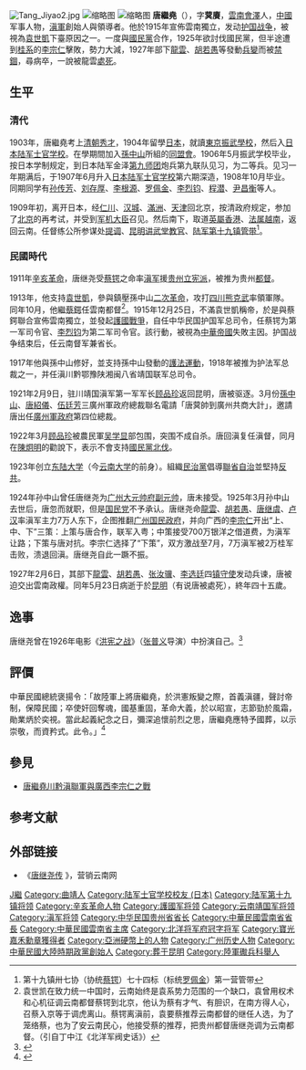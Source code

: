 {{Infobox officeholder
|name=唐繼堯
|birth_date= 1883年
|death_date= 1927年5月23日（45歲）
|birth_place={{QING-1862}}[[雲南|雲南]][[會澤|會澤]]
|death_place={{ROC-1912}}[[雲南|雲南]][[昆明|昆明]]
|image=Tang Jiyao.jpg
|caption=唐繼堯
|party = {{KMT}}<br/>[[民治黨|民治黨]]、[[滇系|滇系]]
|alma_mater=[[日本陆军士官学校|日本陆军士官学校]]
|spouse= 
|children=
|nationality={{QING}}（1883年－1912年）<br/>{{ROC-1912}}（1912年－1927年）
|religion = 
|nickname=
|allegiance= {{ROC-1912}}
|branch = [[滇軍|滇軍]]
|serviceyears=1911－1927 
|rank= 
|commands=
|unit=
|battles=[[護國戰爭|護國戰爭]]<br/>[[國民革命軍北伐|北伐]]
|awards=
|laterwork=
|portrayedby=
}}
[[File:Tang_Jiyao2.jpg|thumb]]
[[File:唐繼堯.jpg|缩略图]]
[[File:唐繼堯2.jpg|缩略图]]
'''唐繼堯'''（{{bd|1883年||1927年|5月23日|catIdx=Tang, Jiyao}}），字'''蓂賡'''，[[雲南|雲南]][[会泽县|會澤]]人，[[中國|中國]]军事人物，[[滇系軍閥|滇軍]]創始人與領導者。他於1915年宣佈雲南獨立，发动[[护国战争|护国战争]]，被視為[[袁世凱|袁世凱]]下臺原因之一。一度與[[中國國民黨|國民黨]]合作，1925年欲討伐國民黨，但半途遭到[[新桂系|桂系]]的[[李宗仁|李宗仁]]擊敗，勢力大減，1927年部下[[龍雲|龍雲]]、[[胡若愚_(雲南)|胡若愚]]等發動[[政變|兵變]]而被[[禁錮|禁錮]]，尋病卒，一說被龍雲[[死刑|處死]]。

== 生平 ==
=== 清代 ===
1903年，唐繼堯考上[[清朝|清朝]][[秀才|秀才]]，1904年留學[[日本|日本]]，就讀[[東京|東京]][[东京振武学校|振武學校]]，然后入[[日本陆军士官学校|日本陆军士官学校]]。在學期間加入[[孫中山|孫中山]]所組的[[同盟會|同盟會]]。1906年5月振武学校毕业，按日本学制规定，到日本陆军金泽[[第9師團|第九师团]]炮兵第九联队见习，为二等兵。见习一年期满后，于1907年6月升入[[日本陆军士官学校|日本陆军士官学校]]第六期深造，1908年10月毕业。同期同学有[[孙传芳|孙传芳]]、[[刘存厚|刘存厚]]、[[李根源|李根源]]、[[罗佩金|罗佩金]]、[[李烈钧|李烈钧]]、[[程潜|程潜]]、[[尹昌衡|尹昌衡]]等人。

1909年初，离开日本，经[[仁川|仁川]]、[[汉城|汉城]]、[[滿洲|滿洲]]、[[天津|天津]]回北京，按清政府规定，参加了[[北京|北京]]的再考试，并受到[[军机大臣|军机大臣]]召见。然后南下，取道[[英屬香港|英屬香港]]、[[安南保護國|法属越南]]，返回云南。任督练公所参谋处[[提调|提调]]、[[云南陆军讲武堂|昆明讲武堂]][[教官|教官]]、[[陆军第十九镇|陆军第十九镇]][[管带|管带]]<ref>第十九镇卅七协（协统[[蔡锷|蔡锷]]）七十四标（标统[[罗佩金|罗佩金]]）第一营管带</ref>。

=== 民國時代 ===
1911年[[辛亥革命|辛亥革命]]，唐继尧受[[蔡锷|蔡锷]]之命率[[滇系軍閥|滇军]]援[[贵州|贵州]][[立憲運動|立宪派]]，被推为贵州[[都督|都督]]。

1913年，他支持[[袁世凱|袁世凱]]，參與鎮壓孫中山[[二次革命|二次革命]]，攻打[[四川|四川]][[熊克武|熊克武]]率領軍隊。同年10月，他繼[[蔡鍔|蔡鍔]]任雲南都督<ref>袁世凯在致力统一中国时，云南始终是袁系势力范围的一个缺口，袁曾用权术和心机征调云南都督蔡锷到北京，他认为蔡有才气、有胆识，在南方得人心，召蔡入京等于调虎离山。蔡锷离滇前，袁要蔡推荐云南都督的继任人选，为了笼络蔡，也为了安云南民心，他接受蔡的推荐，把贵州都督唐继尧调为云南都督。（引自丁中江《北洋军阀史话》）</ref>。1915年12月25日，不滿袁世凱稱帝，於是與蔡鍔聯合宣佈雲南獨立，並發起[[護國戰爭|護國戰爭]]，自任中华民国护国军总司令，任蔡锷为第一军司令官、[[李烈钧|李烈钧]]为第二军司令官。該行動，被視為[[中華帝國|中華帝國]]失敗主因。护国战争结束后，任云南督军兼省长。

1917年他與孫中山修好，並支持孫中山發動的[[護法運動|護法運動]]，1918年被推为护法军总裁之一，并任滇川黔鄂豫陕湘闽八省靖国联军总司令。

1921年2月9日，驻川靖国滇军第一军军长[[顾品珍|顾品珍]]返回昆明，唐被驱逐。3月份[[孫中山|孫中山]]、[[唐紹儀|唐紹儀]]、[[伍廷芳|伍廷芳]]三廣州軍政府總裁聯名電請「唐蓂帥到廣州共商大計」，邀請唐出任[[护法军政府|廣州軍政府]]第四位總裁。

1922年3月[[顾品珍|顾品珍]]被農民軍[[吴学显|吴学显]]部包围，突围不成自杀。唐回滇复任滇督，同月在[[陳炯明|陳炯明]]的勸說下，表示不會支持[[國民黨北伐|國民黨北伐]]。

1923年创立[[云南大学|东陆大学]]（今[[云南大学|云南大学]]的前身）。組織[[民治黨|民治黨]]倡導[[聯省自治|聯省自治]]並堅持[[反共主義|反共]]。

1924年孙中山曾任唐继尧为[[广州大元帅府|广州大元帅府]][[副元帅|副元帅]]，唐未接受。1925年3月孙中山去世后，唐忽而就职，但是[[国民党|国民党]]不予承认。唐继尧命[[龍雲|龍雲]]、[[胡若愚_(雲南)|胡若愚]]、[[唐继虞|唐继虞]]、[[卢汉|卢汉]]率滇军主力7万人东下，企图推翻[[广州国民政府|广州国民政府]]，并向广西的[[李宗仁|李宗仁]]开出“上、中、下”三策：上策与唐合作，联军入粤；中策接受700万银洋之借道费，为滇军让路；下策与唐对抗。李宗仁选择了“下策”，双方激战至7月，7万滇军被2万桂军击败，溃退回滇。唐继尧自此一蹶不振。

1927年2月6日，其部下[[龍雲|龍雲]]、[[胡若愚_(雲南)|胡若愚]]、[[张汝骥|张汝骥]]、[[李选廷|李选廷]]四[[镇守使|镇守使]]发动兵谏，唐被迫交出雲南政權。同年5月23日病逝于於[[昆明市|昆明]]（有说唐被處死），終年四十五歲。

== 逸事 ==
唐继尧曾在1926年电影《[[洪宪之战|洪宪之战]]》（[[张普义|张普义]]导演）中扮演自己。<ref>{{Cite web |url=http://culture.workercn.cn/c/2012/04/10/120410072650130326607.html |title=甘策，军阀唐继尧亲演《洪宪之战》 讲述“战争与爱情”，中工网，2012-4-10 |accessdate=2012-06-25 |archive-date=2020-12-19 |archive-url=https://web.archive.org/web/20201219131610/http://culture.workercn.cn/c/2012/04/10/120410072650130326607.html |dead-url=no }}</ref>

== 評價 ==
中華民國總統褒揚令：「故陸軍上將唐繼堯，於洪憲叛變之際，首義滇疆，聲討帝制，保障民國；卒使奸回奪魂，國基重固，革命大義，於以昭宣，志節勁於風霜，勛業炳於奕視。當此起義紀念之日，彌深追懷前烈之思，唐繼堯應特予國葬，以示崇敬，而資矜式。此令。」<ref>{{cite journal |author1=后希鎧 |title=唐繼堯與蔡鍔 ──紀念「雲南起義」七十周年並試釋唐蔡「爭功」公案 |journal=雲南文獻 |date=1986年}}</ref>

== 參見 ==
* [[唐繼堯川黔滇聯軍與廣西李宗仁之戰|唐繼堯川黔滇聯軍與廣西李宗仁之戰]]

== 参考文献 ==
{{reflist}}

== 外部链接 ==
{{Commonscat|Tang Jiyao}}
* 《[http://yn.iyn.com.cn/20060622110245.html 唐继尧传] {{Wayback|url=http://yn.iyn.com.cn/20060622110245.html |date=20200201104115 }}》，营销云南网

{{贵州行政长官|北}}
{{云南行政长官|北}}
{{云南历史|民国}}

{{Authority control}}
{{DEFAULTSORT:Tang唐}}
[[Category:唐姓|J繼]]
[[Category:曲靖人|Category:曲靖人]]
[[Category:陆军士官学校校友_(日本)|Category:陆军士官学校校友 (日本)]]
[[Category:陆军第十九镇将领|Category:陆军第十九镇将领]]
[[Category:辛亥革命人物|Category:辛亥革命人物]]
[[Category:護國军将领|Category:護國军将领]]
[[Category:云南靖国军将领|Category:云南靖国军将领]]
[[Category:滇军将领|Category:滇军将领]]
[[Category:中华民国贵州省省长|Category:中华民国贵州省省长]]
[[Category:中華民國雲南省省長|Category:中華民國雲南省省長]]
[[Category:中華民國雲南省主席|Category:中華民國雲南省主席]]
[[Category:北洋将军府冠字将军|Category:北洋将军府冠字将军]]
[[Category:寶光嘉禾勳章獲得者|Category:寶光嘉禾勳章獲得者]]
[[Category:亞洲硬幣上的人物|Category:亞洲硬幣上的人物]]
[[Category:广州历史人物|Category:广州历史人物]]
[[Category:中華民國大陸時期政黨創始人|Category:中華民國大陸時期政黨創始人]]
[[Category:葬于昆明|Category:葬于昆明]]
[[Category:陸軍礮兵科舉人|Category:陸軍礮兵科舉人]]